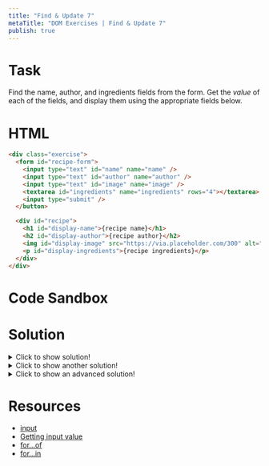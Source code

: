 ```yaml
---
title: "Find & Update 7"
metaTitle: "DOM Exercises | Find & Update 7"
publish: true
---
```


# Task

Find the name, author, and ingredients fields from the form. Get the *value* of each of the fields, and display them using the appropriate fields below.

# HTML

```html
<div class="exercise">
  <form id="recipe-form">
    <input type="text" id="name" name="name" />
    <input type="text" id="author" name="author" />
    <input type="text" id="image" name="image" />
    <textarea id="ingredients" name="ingredients" rows="4"></textarea>
    <input type="submit" />
  </button>

  <div id="recipe">
    <h1 id="display-name">{recipe name}</h1>
    <h2 id="display-author">{recipe author}</h2>
    <img id="display-image" src="https://via.placeholder.com/300" alt="{recipe name}" />
    <p id="display-ingredients">{recipe ingredients}</p>
  </div>
</div>
```

# Code Sandbox
<Sandbox src="/dom-07" />

# Solution

<details>
  <summary>Click to show solution!</summary>

```javascript
const name = document.querySelector("#name").value
const author = document.querySelector("#author").value
const image = document.querySelector("#image").value
const ingredients = document.querySelector("#ingredients").value

document.querySelector("#display-name").textContent = name
document.querySelector("#display-author").textContent = author
document.querySelector("#display-image").src = image
document.querySelector("#display-image").alt = name
document.querySelector("#display-ingredients").textContent = ingredients
```

</details>

<details>
  <summary>Click to show another solution!</summary>

```javascript
const form = document.query
// get the form element
const form = document.querySelector("#recipe-form")

// use the "name='input-name'" property of each input field to access each input from the form
const name = form.name.value
const author = form.author.value
const image = form.image.value
const ingredients = form.ingredients.value

document.querySelector("#display-name").textContent = name
document.querySelector("#display-author").textContent = author
document.querySelector("#display-image").src = image
document.querySelector("#display-image").alt = name
document.querySelector("#display-ingredients").textContent = ingredients
```

</details>


<details>
  <summary>Click to show an advanced solution!</summary>

```javascript
// get the form element
const form = document.querySelector("#recipe-form")

// iterate over the form fields and collect them into an object
const formData = {}
for (let input of form) {
    if (input.type !== "submit") {
        formData[input.name] = input.value
    }
}
// check this object out in the console:
console.log(formData)

// iterate over the keys in the object
// (this part works only because the ids for the elements we're looking for are nicely formatted to match)
for (let key in formData) {
    const el = document.querySelector(`#display-${key}`)
    if (el.tagName === "IMG") {
        el.src = formData[key]
        el.alt = formData.name
    } else {
        el.textContent = formData[key]
    }
}
```

</details>

# Resources

- [input](https://developer.mozilla.org/en-US/docs/Web/HTML/Element/input)
- [Getting input value](https://www.tutorialrepublic.com/faq/how-to-get-the-value-of-text-input-field-using-javascript.php)
- [for...of](https://developer.mozilla.org/en-US/docs/Web/JavaScript/Reference/Statements/for...of)
- [for...in](https://developer.mozilla.org/en-US/docs/Web/JavaScript/Reference/Statements/for...in)

